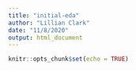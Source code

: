 ```yaml
---
title: "initial-eda"
author: "Lillian Clark"
date: "11/8/2020"
output: html_document
---
```


```r
knitr::opts_chunk$set(echo = TRUE)
```
